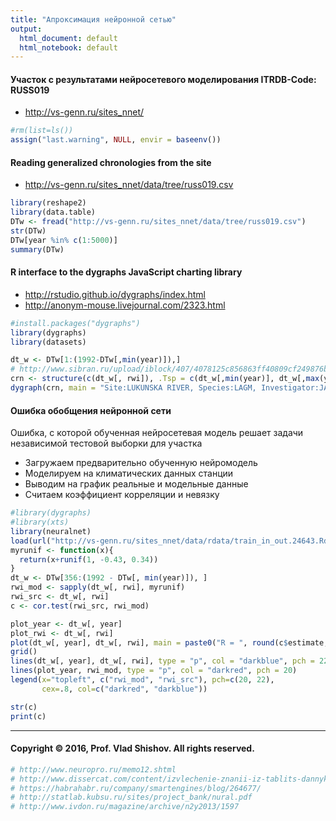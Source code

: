 ```yaml
---
title: "Апроксимация нейронной сетью"
output:
  html_document: default
  html_notebook: default
---
```

#### Участок с результатами нейросетевого моделирования ITRDB-Code: RUSS019
  + <http://vs-genn.ru/sites_nnet/>

```r
#rm(list=ls())
assign("last.warning", NULL, envir = baseenv())
```

#### Reading generalized chronologies from the site 
  + <http://vs-genn.ru/sites_nnet/data/tree/russ019.csv>
```r
library(reshape2)
library(data.table)
DTw <- fread("http://vs-genn.ru/sites_nnet/data/tree/russ019.csv")
str(DTw)
DTw[year %in% c(1:5000)]
summary(DTw)
```

#### R interface to the dygraphs JavaScript charting library
  + <http://rstudio.github.io/dygraphs/index.html>
  + <http://anonym-mouse.livejournal.com/2323.html>
```r
#install.packages("dygraphs")
library(dygraphs)
library(datasets)

dt_w <- DTw[1:(1992-DTw[,min(year)]),]
# http://www.sibran.ru/upload/iblock/407/4078125c856863ff40809cf249876b95.PDF
crn <- structure(c(dt_w[, rwi]), .Tsp = c(dt_w[,min(year)], dt_w[,max(year)], 1), class = "ts")
dygraph(crn, main = "Site:LUKUNSKA RIVER, Species:LAGM, Investigator:JACOBY", ylab = "RWI")  %>% dyRangeSelector()
```

#### Ошибка обобщения нейронной сети

Ошибка, с которой обученная нейросетевая модель решает задачи независимой тестовой выборки для участка

  + Загружаем предварительно обученную нейромодель
  + Моделируем на климатических данных станции
  + Выводим  на график реальные и модельные данные
  + Считаем коэффициент корреляции и невязку
  
```r
#library(dygraphs)
#library(xts)
library(neuralnet)
load(url("http://vs-genn.ru/sites_nnet/data/rdata/train_in_out.24643.Rdata"))
myrunif <- function(x){
  return(x+runif(1, -0.43, 0.34))
}
dt_w <- DTw[356:(1992 - DTw[, min(year)]), ]
rwi_mod <- sapply(dt_w[, rwi], myrunif)
rwi_src <- dt_w[, rwi]
c <- cor.test(rwi_src, rwi_mod)

plot_year <- dt_w[, year]
plot_rwi <- dt_w[, rwi]
plot(dt_w[, year], dt_w[, rwi], main = paste0("R = ", round(c$estimate, 4),", p.value = ", c$p.value), type = "p", col = "darkblue", ylim=c(-0.5, 3.5), ylab="rwi", xlab = "year", pch = 22)
grid()
lines(dt_w[, year], dt_w[, rwi], type = "p", col = "darkblue", pch = 22)
lines(plot_year, rwi_mod, type = "p", col = "darkred", pch = 20)
legend(x="topleft", c("rwi_mod", "rwi_src"), pch=c(20, 22), 
       cex=.8, col=c("darkred", "darkblue"))

str(c)
print(c)
```

***
#### Copyright © 2016, Prof. Vlad Shishov. All rights reserved.
```r
# http://www.neuropro.ru/memo12.shtml
# http://www.dissercat.com/content/izvlechenie-znanii-iz-tablits-dannykh-pri-pomoshchi-obuchaemykh-i-uproshchaemykh-iskusstvenn
# https://habrahabr.ru/company/smartengines/blog/264677/
# http://statlab.kubsu.ru/sites/project_bank/nural.pdf
# http://www.ivdon.ru/magazine/archive/n2y2013/1597
```
